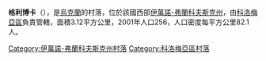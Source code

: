 {{coord|48|43|3|N|24|53|39|E|scale:30000|display=title}}

'''格利博卡'''（{{lang-uk|Глибока}}），是[[烏克蘭|烏克蘭]]的村落，位於該國西部[[伊萬諾-弗蘭科夫斯克州|伊萬諾-弗蘭科夫斯克州]]，由[[科洛梅亞區|科洛梅亞區]]負責管轄，面積3.12平方公里，2001年人口256，人口密度每平方公里82.1人。

{{DEFAULTSORT:Глибока}}
[[Category:伊萬諾-弗蘭科夫斯克州村落|Category:伊萬諾-弗蘭科夫斯克州村落]]
[[Category:科洛梅亞區村落|Category:科洛梅亞區村落]]


{{IvanoFrankivsk-geo-stub}}